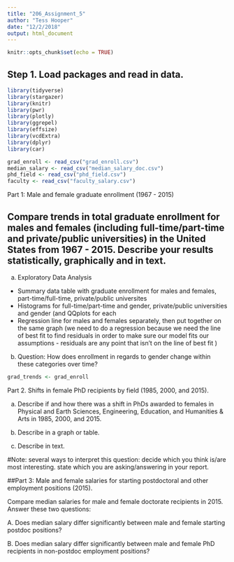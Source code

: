 ```yaml
---
title: "206_Assignment_5"
author: "Tess Hooper"
date: "12/2/2018"
output: html_document
---
```


```r
knitr::opts_chunk$set(echo = TRUE)
```

####################################
####################################

## Step 1. Load packages and read in data.
```r

library(tidyverse)
library(stargazer)
library(knitr)
library(pwr)
library(plotly)
library(ggrepel)
library(effsize)
library(vcdExtra)
library(dplyr)
library(car)

grad_enroll <- read_csv("grad_enroll.csv")
median_salary <- read_csv("median_salary_doc.csv")
phd_field <- read_csv("phd_field.csv")
faculty <- read_csv("faculty_salary.csv")

```



####################################
####################################

Part 1: Male and female graduate enrollment (1967 - 2015)

## Compare trends in total graduate enrollment for males and females (including full-time/part-time and private/public universities) in the United States from 1967 - 2015. Describe your results statistically, graphically and in text.

a. Exploratory Data Analysis
- Summary data table with graduate enrollment for males and females, part-time/full-time, private/public universites
- Histograms for full-time/part-time and gender, private/public universities and gender (and QQplots for each
- Regression line for males and females separately, then put together on the same graph (we need to do a regression because we need the line of best fit to find residuals in order to make sure our model fits our assumptions - residuals are any point that isn't on the line of best fit )

b. Question: How does enrollment in regards to gender change within these categories over time?


```r

grad_trends <- grad_enroll


```

Part 2. Shifts in female PhD recipients by field (1985, 2000, and 2015). 

a. Describe if and how there was a shift in PhDs awarded to females in Physical and Earth Sciences, Engineering, Education,
and Humanities & Arts in 1985, 2000, and 2015. 

b. Describe in a graph or table.

c. Describe in text. 

#Note: several ways to interpret this question: decide which you think is/are most interesting. state which you are asking/answering in your report.




##Part 3: Male and female salaries for starting postdoctoral and other employment positions (2015).

Compare median salaries for male and female doctorate recipients in 2015. Answer these two questions:

A. Does median salary differ significantly between male and female starting postdoc positions?

B. Does median salary differ significantly between male and female PhD recipients in non-postdoc employment positions?




